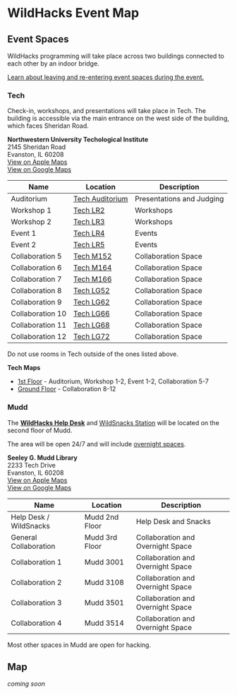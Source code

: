 
# WildHacks Event Map

## Event Spaces

WildHacks programming will take place across two buildings connected to each other by an indoor bridge.

[Learn about leaving and re-entering event spaces during the event.](/logistics/leaving-the-venue)

### Tech

Check-in, workshops, and presentations will take place in Tech. The building is accessible via the main entrance on the west side of the building, which faces Sheridan Road.

**Northwestern University Techological Institute**<br />2145 Sheridan Road<br />Evanston, IL 60208<br />[View on Apple Maps](https://maps.apple.com/?address=2145%20Sheridan%20Rd,%20Evanston,%20IL%2060208,%20United%20States&auid=9021466912054288827&ll=42.057769,-87.675877&lsp=9902&q=Technological%20Institute)<br />[View on Google Maps](https://maps.app.goo.gl/KvQNxa82V3LPenuh8)

| Name             | Location                                                                                                                                   | Description               |
| ---------------- | ------------------------------------------------------------------------------------------------------------------------------------------ | ------------------------- |
| Auditorium       | [Tech Auditorium](https://www.mccormick.northwestern.edu/contact/tech-room-finder-map.php?id=L165&room-floor=1&room-id=1055&room-ingress=) | Presentations and Judging |
| Workshop 1       | [Tech LR2](https://www.mccormick.northwestern.edu/contact/tech-room-finder-map.php?id=L171&room-floor=1&room-id=789&room-ingress=)         | Workshops                 |
| Workshop 2       | [Tech LR3](https://www.mccormick.northwestern.edu/contact/tech-room-finder-map.php?id=L151&room-floor=1&room-id=784&room-ingress=)         | Workshops                 |
| Event 1          | [Tech LR4](https://www.mccormick.northwestern.edu/contact/tech-room-finder-map.php?id=M113&room-floor=1&room-id=863&room-ingress=)         | Events                    |
| Event 2          | [Tech LR5](https://www.mccormick.northwestern.edu/contact/tech-room-finder-map.php?id=M193&room-floor=1&room-id=882&room-ingress=)         | Events                    |
| Collaboration 5  | [Tech M152](https://www.mccormick.northwestern.edu/contact/tech-room-finder-map.php?id=M152&room-floor=1&room-id=872&room-ingress=)        | Collaboration Space       |
| Collaboration 6  | [Tech M164](https://www.mccormick.northwestern.edu/contact/tech-room-finder-map.php?id=M164&room-floor=1&room-id=874&room-ingress=)        | Collaboration Space       |
| Collaboration 7  | [Tech M166](https://www.mccormick.northwestern.edu/contact/tech-room-finder-map.php?id=M166&room-floor=1&room-id=876&room-ingress=)        | Collaboration Space       |
| Collaboration 8  | [Tech LG52](https://www.mccormick.northwestern.edu/contact/tech-room-finder-map.php?id=LG52&room-floor=0&room-id=850&room-ingress=)        | Collaboration Space       |
| Collaboration 9  | [Tech LG62](https://www.mccormick.northwestern.edu/contact/tech-room-finder-map.php?id=LG62&room-floor=0&room-id=853&room-ingress=)        | Collaboration Space       |
| Collaboration 10 | [Tech LG66](https://www.mccormick.northwestern.edu/contact/tech-room-finder-map.php?id=LG66&room-floor=0&room-id=855&room-ingress=)        | Collaboration Space       |
| Collaboration 11 | [Tech LG68](https://www.mccormick.northwestern.edu/contact/tech-room-finder-map.php?id=LG68&room-floor=0&room-id=1062&room-ingress=)       | Collaboration Space       |
| Collaboration 12 | [Tech LG72](https://www.mccormick.northwestern.edu/contact/tech-room-finder-map.php?id=LG72&room-floor=0&room-id=857&room-ingress=)        | Collaboration Space       |

<Callout type="error" emoji="🔥">
  Do not use rooms in Tech outside of the ones listed above.
</Callout>

**Tech Maps**

- [1st Floor](https://www.mccormick.northwestern.edu/images/contact/floor-plans/tech-map-first-floor-large.png) - Auditorium, Workshop 1-2, Event 1-2, Collaboration 5-7
- [Ground Floor](https://www.mccormick.northwestern.edu/images/contact/floor-plans/tech-map-ground-floor-large.png) - Collaboration 8-12

### Mudd

The **[WildHacks Help Desk](/help-desk)** and [WildSnacks Station](/logistics/food-and-drinks) will be located on the second floor of Mudd.

The area will be open 24/7 and will include [overnight spaces](/logistics/sleeping-and-showering).

**Seeley G. Mudd Library**<br />2233 Tech Drive<br />Evanston, IL 60208<br />[View on Apple Maps](https://maps.apple.com/?address=2233%20Tech%20Dr,%20Evanston,%20IL%20%2060208,%20United%20States&auid=875104193315716512&ll=42.058282,-87.674389&lsp=9902&q=Mudd%20Library)<br />[View on Google Maps](https://maps.app.goo.gl/oxMTM9ysAxL3zPUW7)

| Name                   | Location       | Description                       |
| ---------------------- | -------------- | --------------------------------- |
| Help Desk / WildSnacks | Mudd 2nd Floor | Help Desk and Snacks              |
| General Collaboration  | Mudd 3rd Floor | Collaboration and Overnight Space |
| Collaboration 1        | Mudd 3001      | Collaboration and Overnight Space |
| Collaboration 2        | Mudd 3108      | Collaboration and Overnight Space |
| Collaboration 3        | Mudd 3501      | Collaboration and Overnight Space |
| Collaboration 4        | Mudd 3514      | Collaboration and Overnight Space |

Most other spaces in Mudd are open for hacking.

## Map

_coming soon_
